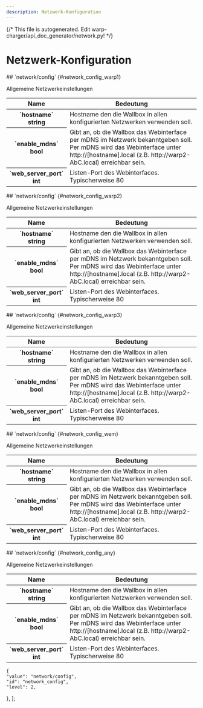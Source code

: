 ```yaml
---
description: Netzwerk-Konfiguration
---
```

{/* This file is autogenerated. Edit warp-charger/api_doc_generator/network.py! */}

# Netzwerk-Konfiguration

<Tabs groupId="hardwareType" queryString className="hidden-tabs">
<TabItem value="warp1">
## `network/config` {#network_config_warp1}


Allgemeine Netzwerkeinstellungen


<table>
    <thead>
        <tr>
            <th scope="col">Name</th>
            <th scope="col">Bedeutung</th>
        </tr>
    </thead>
    <tbody>

<tr>
    <th scope="row" style={{whiteSpace: "nowrap"}}>`hostname`<br/>string</th>
    <td>
        Hostname den die Wallbox in allen konfigurierten Netzwerken verwenden soll.
    </td>
</tr>

<tr>
    <th scope="row" style={{whiteSpace: "nowrap"}}>`enable_mdns`<br/>bool</th>
    <td>
        Gibt an, ob die Wallbox das Webinterface per mDNS im Netzwerk bekanntgeben soll. Per mDNS wird das Webinterface unter http://[hostname].local (z.B. http://warp2-AbC.local) erreichbar sein.
    </td>
</tr>

<tr>
    <th scope="row" style={{whiteSpace: "nowrap"}}>`web_server_port`<br/>int</th>
    <td>
        Listen-Port des Webinterfaces. Typischerweise 80
    </td>
</tr>
    </tbody>
</table>
</TabItem>
<TabItem value="warp2">
## `network/config` {#network_config_warp2}


Allgemeine Netzwerkeinstellungen


<table>
    <thead>
        <tr>
            <th scope="col">Name</th>
            <th scope="col">Bedeutung</th>
        </tr>
    </thead>
    <tbody>

<tr>
    <th scope="row" style={{whiteSpace: "nowrap"}}>`hostname`<br/>string</th>
    <td>
        Hostname den die Wallbox in allen konfigurierten Netzwerken verwenden soll.
    </td>
</tr>

<tr>
    <th scope="row" style={{whiteSpace: "nowrap"}}>`enable_mdns`<br/>bool</th>
    <td>
        Gibt an, ob die Wallbox das Webinterface per mDNS im Netzwerk bekanntgeben soll. Per mDNS wird das Webinterface unter http://[hostname].local (z.B. http://warp2-AbC.local) erreichbar sein.
    </td>
</tr>

<tr>
    <th scope="row" style={{whiteSpace: "nowrap"}}>`web_server_port`<br/>int</th>
    <td>
        Listen-Port des Webinterfaces. Typischerweise 80
    </td>
</tr>
    </tbody>
</table>
</TabItem>
<TabItem value="warp3">
## `network/config` {#network_config_warp3}


Allgemeine Netzwerkeinstellungen


<table>
    <thead>
        <tr>
            <th scope="col">Name</th>
            <th scope="col">Bedeutung</th>
        </tr>
    </thead>
    <tbody>

<tr>
    <th scope="row" style={{whiteSpace: "nowrap"}}>`hostname`<br/>string</th>
    <td>
        Hostname den die Wallbox in allen konfigurierten Netzwerken verwenden soll.
    </td>
</tr>

<tr>
    <th scope="row" style={{whiteSpace: "nowrap"}}>`enable_mdns`<br/>bool</th>
    <td>
        Gibt an, ob die Wallbox das Webinterface per mDNS im Netzwerk bekanntgeben soll. Per mDNS wird das Webinterface unter http://[hostname].local (z.B. http://warp2-AbC.local) erreichbar sein.
    </td>
</tr>

<tr>
    <th scope="row" style={{whiteSpace: "nowrap"}}>`web_server_port`<br/>int</th>
    <td>
        Listen-Port des Webinterfaces. Typischerweise 80
    </td>
</tr>
    </tbody>
</table>
</TabItem>
<TabItem value="wem">
## `network/config` {#network_config_wem}


Allgemeine Netzwerkeinstellungen


<table>
    <thead>
        <tr>
            <th scope="col">Name</th>
            <th scope="col">Bedeutung</th>
        </tr>
    </thead>
    <tbody>

<tr>
    <th scope="row" style={{whiteSpace: "nowrap"}}>`hostname`<br/>string</th>
    <td>
        Hostname den die Wallbox in allen konfigurierten Netzwerken verwenden soll.
    </td>
</tr>

<tr>
    <th scope="row" style={{whiteSpace: "nowrap"}}>`enable_mdns`<br/>bool</th>
    <td>
        Gibt an, ob die Wallbox das Webinterface per mDNS im Netzwerk bekanntgeben soll. Per mDNS wird das Webinterface unter http://[hostname].local (z.B. http://warp2-AbC.local) erreichbar sein.
    </td>
</tr>

<tr>
    <th scope="row" style={{whiteSpace: "nowrap"}}>`web_server_port`<br/>int</th>
    <td>
        Listen-Port des Webinterfaces. Typischerweise 80
    </td>
</tr>
    </tbody>
</table>
</TabItem>
<TabItem value="any">
## `network/config` {#network_config_any}


Allgemeine Netzwerkeinstellungen


<table>
    <thead>
        <tr>
            <th scope="col">Name</th>
            <th scope="col">Bedeutung</th>
        </tr>
    </thead>
    <tbody>

<tr>
    <th scope="row" style={{whiteSpace: "nowrap"}}>`hostname`<br/>string</th>
    <td>
        Hostname den die Wallbox in allen konfigurierten Netzwerken verwenden soll.
    </td>
</tr>

<tr>
    <th scope="row" style={{whiteSpace: "nowrap"}}>`enable_mdns`<br/>bool</th>
    <td>
        Gibt an, ob die Wallbox das Webinterface per mDNS im Netzwerk bekanntgeben soll. Per mDNS wird das Webinterface unter http://[hostname].local (z.B. http://warp2-AbC.local) erreichbar sein.
    </td>
</tr>

<tr>
    <th scope="row" style={{whiteSpace: "nowrap"}}>`web_server_port`<br/>int</th>
    <td>
        Listen-Port des Webinterfaces. Typischerweise 80
    </td>
</tr>
    </tbody>
</table>
</TabItem>
</Tabs>

    {
    "value": "network/config",
    "id": "network_config",
    "level": 2,
    
},
];
